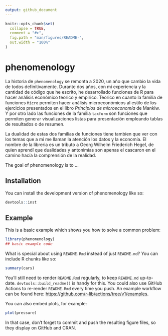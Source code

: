 ```yaml
---
output: github_document
---
```


<!-- README.md is generated from README.Rmd. Please edit that file -->

```r
knitr::opts_chunk$set(
  collapse = TRUE,
  comment = "#>",
  fig.path = "man/figures/README-",
  out.width = "100%"
)
```

# phenomenology

La historia de `phenomenology` se remonta a 2020, un año que cambio la vida de todos definitivamente. Durante dos años, con mi experiencia y la cantidad de código que he escrito, he desarrollado funciones de R para hacer análisis económico teorico y empirico. Teorico en cuanto la familia de funciones `Micro` permiten hacer análisis microeconómicos al estilo de los ejercicios presentados en el libro *Principios de microeconomía* de Mankiw. Y por otro lado las funciones de la familia `taxform` son funciones que permiten generar visualizaciones listas para presentación empleando tablas de resultados o de resumen.

La dualidad de estas dos familias de funciones tiene tambien que ver con los temas que a mi me llaman la atención los datos y la economía. El nombre de la libreria es un tributo a Georg Wilhelm Friederich Hegel, de quien aprendí que dualidades y antonimías son apenas el cascaron en el camino hacía la comprensión de la realidad. 




<!-- badges: start -->
<!-- badges: end -->

The goal of phenomenology is to ...

## Installation

You can install the development version of phenomenology like so:

``` r
devtools::inst
```

## Example

This is a basic example which shows you how to solve a common problem:

```r
library(phenomenology)
## basic example code
```

What is special about using `README.Rmd` instead of just `README.md`? You can include R chunks like so:

```r
summary(cars)
```

You'll still need to render `README.Rmd` regularly, to keep `README.md` up-to-date. `devtools::build_readme()` is handy for this. You could also use GitHub Actions to re-render `README.Rmd` every time you push. An example workflow can be found here: <https://github.com/r-lib/actions/tree/v1/examples>.

You can also embed plots, for example:

```r
plot(pressure)
```

In that case, don't forget to commit and push the resulting figure files, so they display on GitHub and CRAN.

